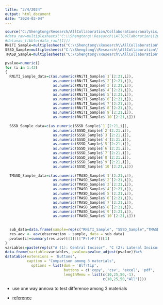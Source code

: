 ```yaml
---
title: "3/4/2024"
output: html_document
date: "2024-03-04"
---
```


```r
source("C:/Shengtong/Research/AllCollaboration/Collaborations/analysis/Rfunctions.R")
#data_raw=multiplesheets("C:\\Shengtong\\Research\\AllCollaboration\\2024\\202403\\Youssef\\Data Averages.xlsx")
#data=as_tibble(data_raw[[1]])
RNiTI_Sample=multiplesheets("C:\\Shengtong\\Research\\AllCollaboration\\2024\\202403\\Youssef\\RNiTI_Sample1-10.xlsx")
SSSD_Sample=multiplesheets("C:\\Shengtong\\Research\\AllCollaboration\\2024\\202403\\Youssef\\SSSD_Sample1-10.xlsx")
TMASD_Sample=multiplesheets("C:\\Shengtong\\Research\\AllCollaboration\\2024\\202403\\Youssef\\TMASD_Sample 1-10.xlsx")

```

```r
pvalue=numeric()
for (i in 1:42)
{
  RNiTI_Sample_data=c(as.numeric(RNiTI_Sample$`1`[2:21,i]), 
                      as.numeric(RNiTI_Sample$`2`[2:21,i]), 
                      as.numeric(RNiTI_Sample$`3`[2:21,i]), 
                      as.numeric(RNiTI_Sample$`4`[2:21,i]), 
                      as.numeric(RNiTI_Sample$`5`[2:21,i]), 
                      as.numeric(RNiTI_Sample$`6`[2:21,i]), 
                      as.numeric(RNiTI_Sample$`7`[2:21,i]), 
                      as.numeric(RNiTI_Sample$`8`[2:21,i]), 
                      as.numeric(RNiTI_Sample$`9`[2:21,i]), 
                      as.numeric(RNiTI_Sample$`10`[2:21,i]))
  
  SSSD_Sample_data=c(as.numeric(SSSD_Sample$`1`[2:21,i]), 
                      as.numeric(SSSD_Sample$`2`[2:21,i]), 
                      as.numeric(SSSD_Sample$`3`[2:21,i]), 
                      as.numeric(SSSD_Sample$`4`[2:21,i]), 
                      as.numeric(SSSD_Sample$`5`[2:21,i]), 
                      as.numeric(SSSD_Sample$`6`[2:21,i]), 
                      as.numeric(SSSD_Sample$`7`[2:21,i]), 
                      as.numeric(SSSD_Sample$`8`[2:21,i]), 
                      as.numeric(SSSD_Sample$`9`[2:21,i]), 
                      as.numeric(SSSD_Sample$`10`[2:21,i]))
  
  TMASD_Sample_data=c(as.numeric(TMASD_Sample$`1`[2:21,i]), 
                      as.numeric(TMASD_Sample$`2`[2:21,i]), 
                      as.numeric(TMASD_Sample$`3`[2:21,i]), 
                      as.numeric(TMASD_Sample$`4`[2:21,i]), 
                      as.numeric(TMASD_Sample$`5`[2:21,i]), 
                      as.numeric(TMASD_Sample$`6`[2:21,i]), 
                      as.numeric(TMASD_Sample$`7`[2:21,i]), 
                      as.numeric(TMASD_Sample$`8`[2:21,i]), 
                      as.numeric(TMASD_Sample$`9`[2:21,i]), 
                      as.numeric(TMASD_Sample$`10`[2:21,i]))
  
  
  sub_data=data.frame(sample=rep(c("RNiTI_Sample", "SSSD_Sample","TMASD_Sample"), each=length(RNiTI_Sample_data)), observation=c(RNiTI_Sample_data,SSSD_Sample_data, TMASD_Sample_data ))
  res.aov <- aov(observation ~ sample, data = sub_data)
  pvalue[i]=summary(res.aov)[[1]][["Pr(>F)"]][1]
}
variables=paste(rep(c("A (1): Central Incisor", "C (2): Lateral Incisor", "E (3): Canine","x (4): First Premolar", "x (5): Second Premolar","x (6): First Molar", "x (7): Second Molar"), each=6), c("Fx", "Fy", "Fz", "Mx", "My", "Mz"), sep="_")
data.frame(variable=variables, pvalue=pvalue_adjust(pvalue))%>%
datatable(extensions = 'Buttons',
          caption = "Comparison among 3 materials", 
            options = list(dom = 'Blfrtip',
                           buttons = c('copy', 'csv', 'excel', 'pdf', 'print'),
                           lengthMenu = list(c(10,25,50,-1),
                                             c(10,25,50,"All"))))
```

* use one way annova to test difference among 3 materials


* [reference](http://www.sthda.com/english/wiki/one-way-anova-test-in-r)
